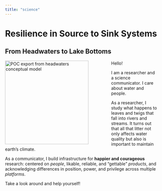 ```yaml
---
title: "science"
---
```


<!-- ```{=html} -->
<!-- <style> -->
<!-- body { -->
<!--   background-image: url('river_aerial_view_2.png'); -->
<!-- } -->
<!-- </style> -->
<!-- ``` -->

# Resilience in Source to Sink Systems

## From Headwaters to Lake Bottoms

<img src="hja.png" alt="POC export from headwaters conceptual model" style="float: left; margin: 0 75px 0 0;" width="275"/>

Hello!

I am a researcher and a science communicator. I care about water and people.

As a researcher, I study what happens to leaves and twigs that fall into rivers and streams. It turns out that all that litter not only affects water quality but also is important to maintain earth's climate.

As a communicator, I build infrastructure for **happier and courageous** research: centered on *people*,  likable, reliable, and "gettable" *products*, and acknowledging differences in position, power, and privilege across multiple *platforms*.

Take a look around and help yourself!